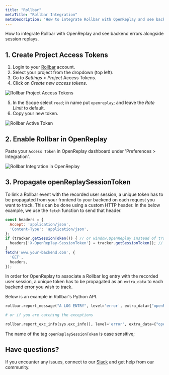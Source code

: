 ```yaml
---
title: "Rollbar"
metaTitle: "Rollbar Integration"
metaDescription: "How to integrate Rollbar with OpenReplay and see backend errors alongside session replays."
---
```


How to integrate Rollbar with OpenReplay and see backend errors alongside session replays.

## 1. Create Project Access Tokens

1. Login to your [Rollbar](https://rollbar.com) account.
2. Select your project from the dropdown (top left).
3. Go to *Settings > Project* Access Tokens.
4. Click on *Create new access tokens*.

![Rollbar Project Access Tokens](/static/rollbar-1.png#center)

5. In the Scope select `read`; in name put `openreplay`; and leave the *Rate Limit* to default.
6. Copy your new token.

![Rollbar Active Token](/static/rollbar-2.png#center)

## 2. Enable Rollbar in OpenReplay

Paste your `Access Token` in OpenReplay dashboard under 'Preferences > Integration'.

![Rollbar Integration in OpenReplay](/static/rollbar-3.png#center)


## 3. Propagate openReplaySessionToken

To link a Rollbar event with the recorded user session, a unique token has to be propagated from your frontend to your backend on each request you want to track. This can be done using a custom HTTP header. In the below example, we use the `fetch` function to send that header.

```javascript
const headers = {
  Accept: 'application/json',
  'Content-Type': 'application/json',
};
if (tracker.getSessionToken()) { // or window.OpenReplay instead of tracker if you're using the snippet
  headers['X-OpenReplay-SessionToken'] = tracker.getSessionToken(); // Inject openReplaySessionToken
}
fetch('www.your-backend.com', {
  'GET',
  headers,
});
```

In order for OpenReplay to associate a Rollbar log entry with the recorded user session, a unique token has to be propagated as an `extra_data` to each backend error you wish to track.

Below is an example in Rollbar's Python API.

```python
rollbar.report_message("A LOG ENTRY", level='error', extra_data={"openReplaySessionToken": OPENREPLAY_SESSION_TOKEN})

# or if you are catching the exceptions

rollbar.report_exc_info(sys.exc_info(), level='error', extra_data={"openReplaySessionToken": str(OPENREPLAY_SESSION_TOKEN)})
```

The name of the tag `openReplaySessionToken` is case sensitive;

## Have questions?

If you encounter any issues, connect to our [Slack](https://slack.openreplay.com) and get help from our community.
